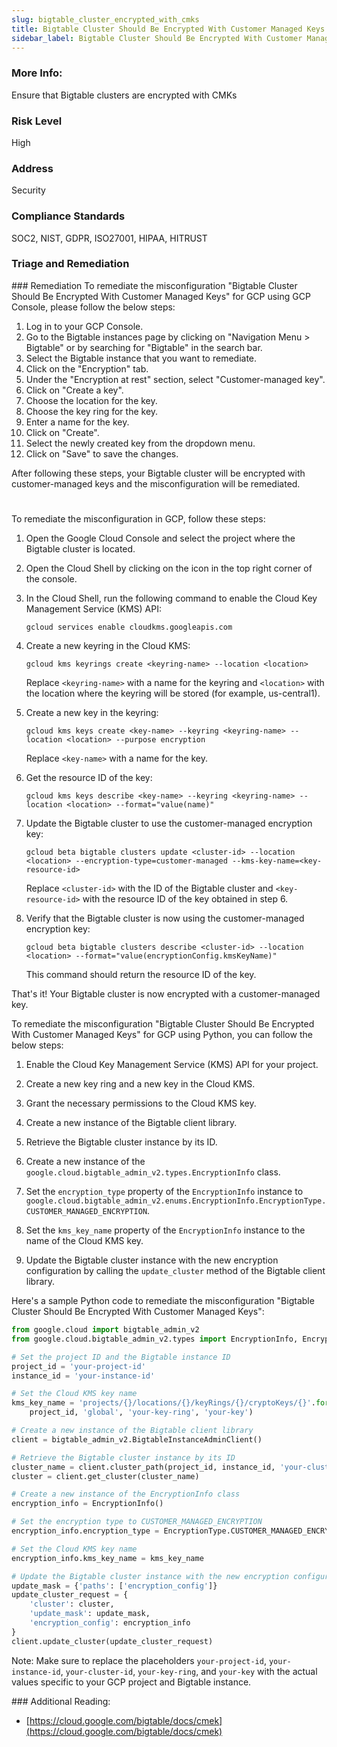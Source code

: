 ```yaml
---
slug: bigtable_cluster_encrypted_with_cmks
title: Bigtable Cluster Should Be Encrypted With Customer Managed Keys
sidebar_label: Bigtable Cluster Should Be Encrypted With Customer Managed Keys
---
```


### More Info:

Ensure that Bigtable clusters are encrypted with CMKs

### Risk Level

High

### Address

Security

### Compliance Standards

SOC2, NIST, GDPR, ISO27001, HIPAA, HITRUST


### Triage and Remediation
<Tabs>
<Tab title='Remediation'>
### Remediation

<AccordionGroup>
<Accordion title='Using Console' defaultOpen='true'>
To remediate the misconfiguration "Bigtable Cluster Should Be Encrypted With Customer Managed Keys" for GCP using GCP Console, please follow the below steps:

1. Log in to your GCP Console.
2. Go to the Bigtable instances page by clicking on "Navigation Menu > Bigtable" or by searching for "Bigtable" in the search bar.
3. Select the Bigtable instance that you want to remediate.
4. Click on the "Encryption" tab.
5. Under the "Encryption at rest" section, select "Customer-managed key".
6. Click on "Create a key".
7. Choose the location for the key.
8. Choose the key ring for the key.
9. Enter a name for the key.
10. Click on "Create".
11. Select the newly created key from the dropdown menu.
12. Click on "Save" to save the changes.

After following these steps, your Bigtable cluster will be encrypted with customer-managed keys and the misconfiguration will be remediated.

#
</Accordion>

<Accordion title='Using CLI'>
To remediate the misconfiguration in GCP, follow these steps:

1. Open the Google Cloud Console and select the project where the Bigtable cluster is located.

2. Open the Cloud Shell by clicking on the icon in the top right corner of the console.

3. In the Cloud Shell, run the following command to enable the Cloud Key Management Service (KMS) API:

   ```
   gcloud services enable cloudkms.googleapis.com
   ```

4. Create a new keyring in the Cloud KMS:

   ```
   gcloud kms keyrings create <keyring-name> --location <location>
   ```

   Replace `<keyring-name>` with a name for the keyring and `<location>` with the location where the keyring will be stored (for example, us-central1).

5. Create a new key in the keyring:

   ```
   gcloud kms keys create <key-name> --keyring <keyring-name> --location <location> --purpose encryption
   ```

   Replace `<key-name>` with a name for the key.

6. Get the resource ID of the key:

   ```
   gcloud kms keys describe <key-name> --keyring <keyring-name> --location <location> --format="value(name)"
   ```

7. Update the Bigtable cluster to use the customer-managed encryption key:

   ```
   gcloud beta bigtable clusters update <cluster-id> --location <location> --encryption-type=customer-managed --kms-key-name=<key-resource-id>
   ```

   Replace `<cluster-id>` with the ID of the Bigtable cluster and `<key-resource-id>` with the resource ID of the key obtained in step 6.

8. Verify that the Bigtable cluster is now using the customer-managed encryption key:

   ```
   gcloud beta bigtable clusters describe <cluster-id> --location <location> --format="value(encryptionConfig.kmsKeyName)"
   ```

   This command should return the resource ID of the key.

That's it! Your Bigtable cluster is now encrypted with a customer-managed key.
</Accordion>

<Accordion title='Using Python'>
To remediate the misconfiguration "Bigtable Cluster Should Be Encrypted With Customer Managed Keys" for GCP using Python, you can follow the below steps:

1. Enable the Cloud Key Management Service (KMS) API for your project.

2. Create a new key ring and a new key in the Cloud KMS.

3. Grant the necessary permissions to the Cloud KMS key.

4. Create a new instance of the Bigtable client library.

5. Retrieve the Bigtable cluster instance by its ID.

6. Create a new instance of the `google.cloud.bigtable_admin_v2.types.EncryptionInfo` class.

7. Set the `encryption_type` property of the `EncryptionInfo` instance to `google.cloud.bigtable_admin_v2.enums.EncryptionInfo.EncryptionType.CUSTOMER_MANAGED_ENCRYPTION`.

8. Set the `kms_key_name` property of the `EncryptionInfo` instance to the name of the Cloud KMS key.

9. Update the Bigtable cluster instance with the new encryption configuration by calling the `update_cluster` method of the Bigtable client library.

Here's a sample Python code to remediate the misconfiguration "Bigtable Cluster Should Be Encrypted With Customer Managed Keys":

```python
from google.cloud import bigtable_admin_v2
from google.cloud.bigtable_admin_v2.types import EncryptionInfo, EncryptionType

# Set the project ID and the Bigtable instance ID
project_id = 'your-project-id'
instance_id = 'your-instance-id'

# Set the Cloud KMS key name
kms_key_name = 'projects/{}/locations/{}/keyRings/{}/cryptoKeys/{}'.format(
    project_id, 'global', 'your-key-ring', 'your-key')

# Create a new instance of the Bigtable client library
client = bigtable_admin_v2.BigtableInstanceAdminClient()

# Retrieve the Bigtable cluster instance by its ID
cluster_name = client.cluster_path(project_id, instance_id, 'your-cluster-id')
cluster = client.get_cluster(cluster_name)

# Create a new instance of the EncryptionInfo class
encryption_info = EncryptionInfo()

# Set the encryption type to CUSTOMER_MANAGED_ENCRYPTION
encryption_info.encryption_type = EncryptionType.CUSTOMER_MANAGED_ENCRYPTION

# Set the Cloud KMS key name
encryption_info.kms_key_name = kms_key_name

# Update the Bigtable cluster instance with the new encryption configuration
update_mask = {'paths': ['encryption_config']}
update_cluster_request = {
    'cluster': cluster,
    'update_mask': update_mask,
    'encryption_config': encryption_info
}
client.update_cluster(update_cluster_request)
```

Note: Make sure to replace the placeholders `your-project-id`, `your-instance-id`, `your-cluster-id`, `your-key-ring`, and `your-key` with the actual values specific to your GCP project and Bigtable instance.
</Accordion>

</AccordionGroup>
</Tab>
</Tabs>
### Additional Reading:

- [https://cloud.google.com/bigtable/docs/cmek](https://cloud.google.com/bigtable/docs/cmek) 

